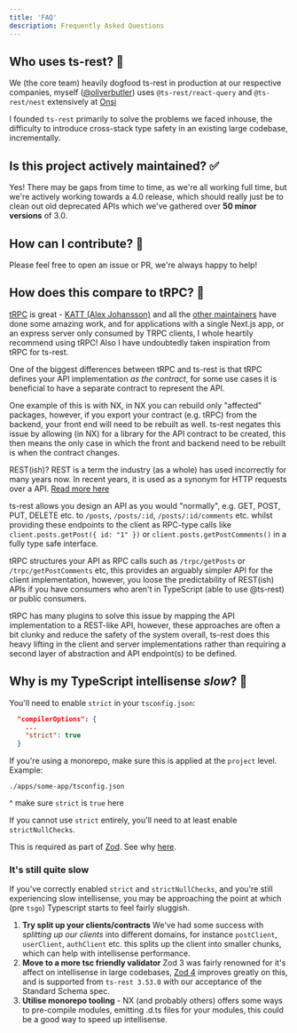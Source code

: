 ```yaml
---
title: 'FAQ'
description: Frequently Asked Questions
---
```


## Who uses ts-rest? 💚

We (the core team) heavily dogfood ts-rest in production at our respective companies, myself ([@oliverbutler](https://github.com/oliverbutler)) uses `@ts-rest/react-query` and `@ts-rest/nest` extensively at [Onsi](https://onsi.com)

I founded `ts-rest` primarily to solve the problems we faced inhouse, the difficulty to introduce cross-stack type safety in an existing large codebase, incrementally.

## Is this project actively maintained? ✅

Yes! There may be gaps from time to time, as we're all working full time, but we're actively working towards a 4.0 release, which should really just be to clean out old deprecated APIs which we've gathered over **50 minor versions** of 3.0.

## How can I contribute? 🤩

Please feel free to open an issue or PR, we're always happy to help!

## How does this compare to tRPC? 🤔

[tRPC](https://trpc.io/) is great - [KATT (Alex Johansson)](https://github.com/KATT) and all the [other maintainers](https://github.com/trpc/trpc/graphs/contributors) have done some amazing work, and for applications with a single Next.js app, or an express server only consumed by TRPC clients, I whole heartily recommend using tRPC! Also I have undoubtedly taken inspiration from tRPC for ts-rest.

One of the biggest differences between tRPC and ts-rest is that tRPC defines your API implementation _as the contract_, for some use cases it is beneficial to have a separate contract to represent the API.

One example of this is with NX, in NX you can rebuild only "affected" packages, however, if you export your contract (e.g. tRPC) from the backend, your front end will need to be rebuilt as well. ts-rest negates this issue by allowing (in NX) for a library for the API contract to be created, this then means the only case in which the front and backend need to be rebuilt is when the contract changes.

<Callout type="info" title="REST(ish)?">

REST(ish)? REST is a term the industry (as a whole) has used incorrectly for many years now. In recent years, it is used as a synonym for HTTP requests over a API. [Read more here](https://htmx.org/essays/how-did-rest-come-to-mean-the-opposite-of-rest/)

</Callout>

ts-rest allows you design an API as you would "normally", e.g. GET, POST, PUT, DELETE etc. to `/posts`, `/posts/:id`, `/posts/:id/comments` etc. whilst providing these endpoints to the client as RPC-type calls like `client.posts.getPost({ id: "1" })` or `client.posts.getPostComments()` in a fully type safe interface.

tRPC structures your API as RPC calls such as `/trpc/getPosts` or `/trpc/getPostComments` etc, this provides an arguably simpler API for the client implementation, however, you loose the predictability of REST(ish) APIs if you have consumers who aren't in TypeScript (able to use @ts-rest) or public consumers.

tRPC has many plugins to solve this issue by mapping the API implementation to a REST-like API, however, these approaches are often a bit clunky and reduce the safety of the system overall, ts-rest does this heavy lifting in the client and server implementations rather than requiring a second layer of abstraction and API endpoint(s) to be defined.

## Why is my TypeScript intellisense _slow_? 🐌

You'll need to enable `strict` in your `tsconfig.json`:

```json
  "compilerOptions": {
    ...
    "strict": true
  }
```

If you're using a monorepo, make sure this is applied at the `project` level. Example:

```
./apps/some-app/tsconfig.json
```

^ make sure `strict` is `true` here

If you cannot use `strict` entirely, you'll need to at least enable `strictNullChecks`.

This is required as part of [Zod](https://github.com/colinhacks/zod#requirements). See why [here](https://github.com/colinhacks/zod/issues/1750).

### It's **still quite slow**

If you've correctly enabled `strict` and `strictNullChecks`, and you're still experiencing slow intellisense, you may be approaching the point at which (pre `tsgo`) Typescript
starts to feel fairly sluggish.

1. **Try split up your clients/contracts** We've had some success with _splitting up our clients_ into different domains, for instance `postClient`, `userClient`, `authClient` etc. this splits up the client into smaller chunks, which can help with intellisense performance.
2. **Move to a more tsc friendly validator** Zod 3 was fairly renowned for it's affect on intellisense in large codebases, [Zod 4](https://zod.dev/v4) improves greatly on this, and is supported from `ts-rest 3.53.0` with our acceptance of the Standard Schema spec.
3. **Utilise monorepo tooling** - NX (and probably others) offers some ways to pre-compile modules, emitting .d.ts files for your modules, this could be a good way to speed up intellisense.
